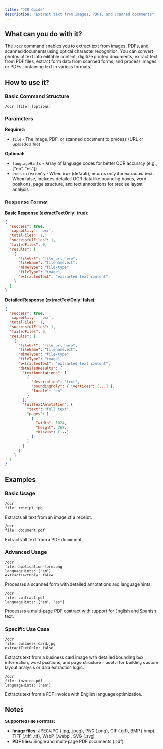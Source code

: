 ```yaml
---
title: "OCR Guide"
description: "Extract text from images, PDFs, and scanned documents"
---
```


## What can you do with it?

The `/ocr` command enables you to extract text from images, PDFs, and scanned documents using optical character recognition. You can convert photos of text into editable content, digitize printed documents, extract text from PDF files, extract form data from scanned forms, and process images or PDFs containing text in various formats.

## How to use it?

### Basic Command Structure
```
/ocr [file] [options]
```

### Parameters

**Required:**

- `file` - The image, PDF, or scanned document to process (URL or uploaded file)

**Optional:**

- `languageHints` - Array of language codes for better OCR accuracy (e.g., ["en", "es"])
- `extractTextOnly` - When true (default), returns only the extracted text. When false, includes detailed OCR data like bounding boxes, word positions, page structure, and text annotations for precise layout analysis

### Response Format

**Basic Response (extractTextOnly: true):**
```json
{
  "success": true,
  "capability": "ocr",
  "totalFiles": 1,
  "successfulFiles": 1,
  "failedFiles": 0,
  "results": [
    {
      "fileUrl": "file_url_here",
      "fileName": "filename.ext",
      "mimeType": "file/type",
      "fileType": "image", 
      "extractedText": "extracted text content"
    }
  ]
}
```

**Detailed Response (extractTextOnly: false):**
```json
{
  "success": true,
  "capability": "ocr",
  "totalFiles": 1,
  "successfulFiles": 1,
  "failedFiles": 0,
  "results": [
    {
      "fileUrl": "file_url_here",
      "fileName": "filename.ext",
      "mimeType": "file/type",
      "fileType": "image",
      "extractedText": "extracted text content",
      "detailedResults": {
        "textAnnotations": [
          {
            "description": "text",
            "boundingPoly": { "vertices": [...] },
            "locale": "en"
          }
        ],
        "fullTextAnnotation": {
          "text": "full text",
          "pages": [
            {
              "width": 1024,
              "height": 768,
              "blocks": [...]
            }
          ]
        }
      }
    }
  ]
}
```

## Examples

### Basic Usage
```
/ocr
file: receipt.jpg
```
Extracts all text from an image of a receipt.

```
/ocr
file: document.pdf
```
Extracts all text from a PDF document.

### Advanced Usage
```
/ocr
file: application-form.png
languageHints: ["en"]
extractTextOnly: false
```
Processes a scanned form with detailed annotations and language hints.

```
/ocr
file: contract.pdf
languageHints: ["en", "es"]
```
Processes a multi-page PDF contract with support for English and Spanish text.

### Specific Use Case
```
/ocr
file: business-card.jpg
extractTextOnly: false
```
Extracts text from a business card image with detailed bounding box information, word positions, and page structure - useful for building custom layout analysis or data extraction logic.

```
/ocr
file: invoice.pdf
languageHints: ["en"]
```
Extracts text from a PDF invoice with English language optimization.

## Notes

**Supported File Formats:**
- **Image files:** JPEG/JPG (.jpg, .jpeg), PNG (.png), GIF (.gif), BMP (.bmp), TIFF (.tiff, .tif), WebP (.webp), SVG (.svg)
- **PDF files:** Single and multi-page PDF documents (.pdf)
